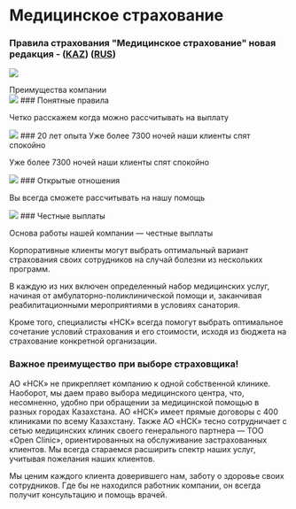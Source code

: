 <div class="mx-auto max-w-4xl py-10">

# Медицинское страхование

### Правила страхования "Медицинское страхование" новая редакция - ([KAZ](https://www.nsk.kz/media/rules/%D0%A1%D1%8B%D1%80%D2%9B%D0%B0%D1%82%D1%82%D0%B0%D0%BD%D1%83%20%D0%B6%D0%B0%D2%93%D0%B4%D0%B0%D0%B9%D1%8B%D0%BD%D0%B4%D0%B0%20%D0%B5%D1%80%D1%96%D0%BA%D1%82%D1%96%20%D1%81%D0%B0%D2%9B%D1%82%D0%B0%D0%BD%D0%B4%D1%8B%D1%80%D1%83%20%D0%B5%D1%80%D0%B5%D0%B6%D0%B5%D0%BB%D0%B5%D1%80%D1%96%20%20KAZ_1692877068.pdf)) ([RUS](https://www.nsk.kz/media/rules/%D0%9F%D1%80%D0%B0%D0%B2%D0%B8%D0%BB%D0%B0%20%D0%B4%D0%BE%D0%B1%D1%80%D0%BE%D0%B2%D0%BE%D0%BB%D1%8C%D0%BD%D0%BE%D0%B3%D0%BE%20%D1%81%D1%82%D1%80%D0%B0%D1%85%D0%BE%D0%B2%D0%B0%D0%BD%D0%B8%D1%8F%20%D0%BD%D0%B0%20%D1%81%D0%BB%D1%83%D1%87%D0%B0%D0%B9%20%D0%B1%D0%BE%D0%BB%D0%B5%D0%B7%D0%BD%D0%B8%20RUS_1685941632.pdf))

![](https://www.nsk.kz/media/products/xz/1478169259iurtp.jpg)

<div class="mt-10 text-center text-4xl font-bold">Преимущества компании</div>

<div class="mt-10 flex flex-wrap justify-around gap-4">

<div class="w-1/4 text-center">
  <img class="mx-auto" src="https://www.nsk.kz/images/icon-rules.svg" />
  ### Понятные правила
  <p>Четко расскажем когда можно рассчитывать на выплату</p>
</div>

<div class="w-1/4 text-center">
  <img class="mx-auto" src="https://www.nsk.kz/images/icon-eye.svg" />
  ### 20 лет опыта Уже более 7300 ночей наши клиенты спят спокойно
  <p>Уже более 7300 ночей наши клиенты спят спокойно</p>
</div>

<div class="w-1/4 text-center">
  <img class="mx-auto" src="https://www.nsk.kz/images/icon-heart.svg" />
  ### Открытые отношения
  <p>Вы всегда сможете рассчитывать на нашу помощь</p>
</div>

<div class="w-1/4 text-center">
  <img class="mx-auto" src="https://www.nsk.kz/images/icon-money.svg" />
  ### Честные выплаты
  <p>Основа работы нашей компании — честные выплаты</p>
</div>

</div>

Корпоративные клиенты могут выбрать оптимальный вариант страхования своих сотрудников на случай болезни из нескольких программ.

В каждую из них включен определенный набор медицинских услуг, начиная от амбулаторно-поликлинической помощи и, заканчивая реабилитационными мероприятиями в условиях санатория.

Кроме того, специалисты «НСК» всегда помогут выбрать оптимальное сочетание условий страхования и его стоимости, исходя из бюджета на страхование конкретной организации.

### Важное преимущество при выборе страховщика!

АО «НСК» не прикрепляет компанию к одной собственной клинике. Наоборот, мы даем право выбора медицинского центра, что, несомненно, удобно при обращении за медицинской помощью в разных городах Казахстана. АО «НСК» имеет прямые договоры с 400 клиниками по всему Казахстану. Также АО «НСК» тесно сотрудничает с сетью медицинских клиник своего генерального партнера — ТОО «Open Clinic», ориентированных на обслуживание застрахованных клиентов. Мы всегда стараемся расширить спектр наших услуг, учитывая пожелания наших клиентов.

Мы ценим каждого клиента доверившего нам, заботу о здоровье своих сотрудников. Где бы не находился работник компании, он всегда получит консультацию и помощь врачей.

</div>
